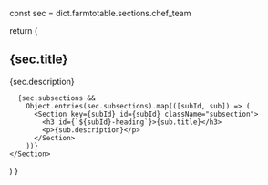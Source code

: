 
  const sec = dict.farmtotable.sections.chef_team

  return (
    <Section id="chef_team" className="main-section">
      <h2 id="chef_team-heading">{sec.title}</h2>
      <p>{sec.description}</p>

      {sec.subsections &&
        Object.entries(sec.subsections).map(([subId, sub]) => (
          <Section key={subId} id={subId} className="subsection">
            <h3 id={`${subId}-heading`}>{sub.title}</h3>
            <p>{sub.description}</p>
          </Section>
        ))}
    </Section>
  )
}